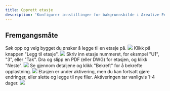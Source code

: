 ```yaml
---
title: Opprett etasje
description: 'Konfigurer innstillinger for bakgrunnsbilde i Arealize Engine.'
---
```


## Fremgangsmåte

<Steps>
  <Step title="Søk opp bygg">
    Søk opp og velg bygget du ønsker å legge til en etasje på.
    <Frame type="glass">
        <img src="/images/dashboard/nytt-bygg/opprett-etasje/steg-1.png" />
    </Frame>
  </Step>
  <Step title="Legg til etasje">
    Klikk på knappen "Legg til etasje".
    <Frame type="glass">
        <img src="/images/dashboard/nytt-bygg/opprett-etasje/steg-2.png" />
    </Frame>
  </Step>
  <Step title="Last opp plantegning">
    Skriv inn etasje nummeret, for eksmpel "U1", "3", eller "Tak". Dra og slipp en PDF (eller DWG) for etasjen, og klikk "Neste".
    <Frame type="glass">
        <img src="/images/dashboard/nytt-bygg/opprett-etasje/steg-3.png" />
    </Frame>
  </Step>
  <Step title="Bekrefte opplastning">
    Se gjennom detaljene og klikk "Bekreft" for å bekrefte opplastning.
    <Frame type="glass">
        <img src="/images/dashboard/nytt-bygg/opprett-etasje/steg-4.png" />
    </Frame>
  </Step>
  <Step title="Endre detaljer og last opp tilleggsfiler">
    Etasjen er under aktivering, men du kan fortsatt gjøre endringer, eller slette og legge til nye filer. Aktiveringen tar vanligvis 1-4 dager.
    <Frame type="glass">
        <img src="/images/dashboard/nytt-bygg/opprett-etasje/steg-5.png" />
    </Frame>
  </Step>
</Steps>
